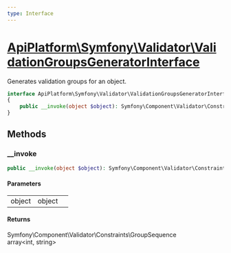 ```yaml
---
type: Interface
---
```


# [ApiPlatform\Symfony\Validator\ValidationGroupsGeneratorInterface](/docs/vmain/reference/Symfony/Validator/ValidationGroupsGeneratorInterface)

Generates validation groups for an object.


```php
interface ApiPlatform\Symfony\Validator\ValidationGroupsGeneratorInterface
{
    public __invoke(object $object): Symfony\Component\Validator\Constraints\GroupSequence|array&lt;int, string&gt;
}
```
## Methods

### __invoke



```php
public __invoke(object $object): Symfony\Component\Validator\Constraints\GroupSequence|array&lt;int, string&gt;
```

#### Parameters

<table><tbody>
<tr><td>object</td><td>object</td><td></td></tr>
</tbody>
</table>

#### Returns

Symfony\Component\Validator\Constraints\GroupSequence<br />array&lt;int, string&gt;
